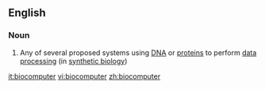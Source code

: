 ==English==

===Noun===
{{wikipedia|biocomputers}}
{{en-noun}}

# {{context|biology|computing|lang=en}} Any of several proposed systems using [[DNA]] or [[protein]]s to perform [[data processing]] (in [[synthetic biology]])

[[it:biocomputer]]
[[vi:biocomputer]]
[[zh:biocomputer]]